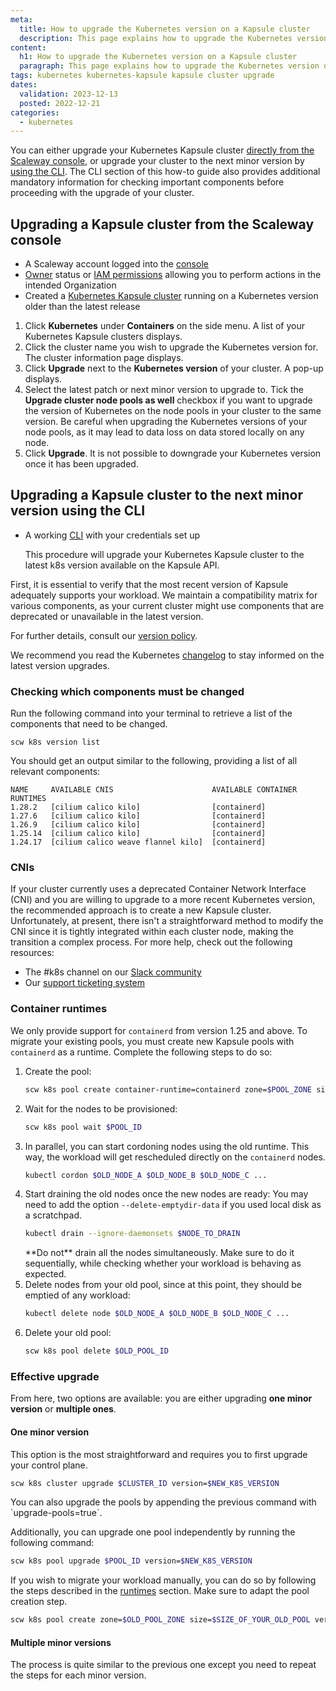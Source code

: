 ```yaml
---
meta:
  title: How to upgrade the Kubernetes version on a Kapsule cluster
  description: This page explains how to upgrade the Kubernetes version on a Kapsule cluster
content:
  h1: How to upgrade the Kubernetes version on a Kapsule cluster
  paragraph: This page explains how to upgrade the Kubernetes version on a Kapsule cluster
tags: kubernetes kubernetes-kapsule kapsule cluster upgrade
dates:
  validation: 2023-12-13
  posted: 2022-12-21
categories:
  - kubernetes
---
```


You can either upgrade your Kubernetes Kapsule cluster [directly from the Scaleway console](#upgrading-a-kapsule-cluster-from-the-scaleway-console), or upgrade your cluster to the next minor version by [using the CLI](#upgrading-a-kapsule-cluster-to-the-next-minor-version-using-the-cli). The CLI section of this how-to guide also provides additional mandatory information for checking important components before proceeding with the upgrade of your cluster.

## Upgrading a Kapsule cluster from the Scaleway console

<Macro id="requirements" />

- A Scaleway account logged into the [console](https://console.scaleway.com)
- [Owner](/identity-and-access-management/iam/concepts/#owner) status or [IAM permissions](/identity-and-access-management/iam/concepts/#permission) allowing you to perform actions in the intended Organization
- Created a [Kubernetes Kapsule cluster](/containers/kubernetes/how-to/create-cluster) running on a Kubernetes version older than the latest release

1. Click **Kubernetes** under **Containers** on the side menu. A list of your Kubernetes Kapsule clusters displays.
2. Click the cluster name you wish to upgrade the Kubernetes version for. The cluster information page displays.
3. Click **Upgrade** next to the **Kubernetes version** of your cluster. A pop-up displays.
    <Lightbox src="scaleway-upgrade-cluster-new.webp" alt="" />
4. Select the latest patch or next minor version to upgrade to. Tick the **Upgrade cluster node pools as well** checkbox if you want to upgrade the version of Kubernetes on the node pools in your cluster to the same version.
    <Message type="important">
      Be careful when upgrading the Kubernetes versions of your node pools, as it may lead to data loss on data stored locally on any node.
    </Message>
 5. Click **Upgrade**.
    <Message type="note">
      It is not possible to downgrade your Kubernetes version once it has been upgraded.
    </Message>

## Upgrading a Kapsule cluster to the next minor version using the CLI

<Macro id="requirements" />

- A working [CLI](https://github.com/scaleway/scaleway-cli) with your credentials set up

    This procedure will upgrade your Kubernetes Kapsule cluster to the latest k8s version available on the Kapsule API.

First, it is essential to verify that the most recent version of Kapsule adequately supports your workload. We maintain a compatibility matrix for various components, as your current cluster might use components that are deprecated or unavailable in the latest version.

For further details, consult our [version policy](/containers/kubernetes/reference-content/version-support-policy/).

We recommend you read the Kubernetes [changelog](https://kubernetes.io/releases/) to stay informed on the latest version upgrades.

### Checking which components must be changed

Run the following command into your terminal to retrieve a list of the components that need to be changed.

```
scw k8s version list
```

You should get an output similar to the following, providing a list of all relevant components:
```
NAME     AVAILABLE CNIS                      AVAILABLE CONTAINER RUNTIMES
1.28.2   [cilium calico kilo]                [containerd]
1.27.6   [cilium calico kilo]                [containerd]
1.26.9   [cilium calico kilo]                [containerd]
1.25.14  [cilium calico kilo]                [containerd]
1.24.17  [cilium calico weave flannel kilo]  [containerd]
```

### CNIs

If your cluster currently uses a deprecated Container Network Interface (CNI) and you are willing to upgrade to a more recent Kubernetes version, the recommended approach is to create a new Kapsule cluster.
Unfortunately, at present, there isn't a straightforward method to modify the CNI since it is tightly integrated within each cluster node, making the transition a complex process.
For more help, check out the following resources:
- The #k8s channel on our [Slack community](https://scaleway-community.slack.com)
- Our [support ticketing system](/console/account/how-to/open-a-support-ticket/)

### Container runtimes

We only provide support for `containerd` from version 1.25 and above. To migrate your existing pools, you must create new Kapsule pools with `containerd` as a runtime.
Complete the following steps to do so:
1. Create the pool:
    ```sh
    scw k8s pool create container-runtime=containerd zone=$POOL_ZONE size=$SIZE_OF_YOUR_OLD_POOL version=$YOUR_CLUSTER_VERSION cluster-id=$CLUSTER_ID
    ```
2. Wait for the nodes to be provisioned:
    ```sh
    scw k8s pool wait $POOL_ID
    ```
3. In parallel, you can start cordoning nodes using the old runtime. This way, the workload will get rescheduled directly on the `containerd` nodes.
    ```sh
    kubectl cordon $OLD_NODE_A $OLD_NODE_B $OLD_NODE_C ...
    ```
4. Start draining the old nodes once the new nodes are ready:
    <Message type="note">
      You may need to add the option `--delete-emptydir-data` if you used local disk as a scratchpad.
    </Message>
    ```sh
    kubectl drain --ignore-daemonsets $NODE_TO_DRAIN
    ```
    <Message type="important">
      **Do not** drain all the nodes simultaneously. Make sure to do it sequentially, while checking whether your workload is behaving as expected.
    </Message>
5. Delete nodes from your old pool, since at this point, they should be emptied of any workload:
    ```sh
    kubectl delete node $OLD_NODE_A $OLD_NODE_B $OLD_NODE_C ...
    ```
6. Delete your old pool:
    ```sh
    scw k8s pool delete $OLD_POOL_ID
    ```

### Effective upgrade

From here, two options are available: you are either upgrading **one minor version** or **multiple ones**.

#### One minor version

This option is the most straightforward and requires you to first upgrade your control plane.
```sh
scw k8s cluster upgrade $CLUSTER_ID version=$NEW_K8S_VERSION
```

<Message type="tip">
  You can also upgrade the pools by appending the previous command with `upgrade-pools=true`.
</Message>

Additionally, you can upgrade one pool independently by running the following command:
```sh
scw k8s pool upgrade $POOL_ID version=$NEW_K8S_VERSION
```

If you wish to migrate your workload manually, you can do so by following the steps described in the [runtimes](#container-runtimes) section.
<Message type="important">
  Make sure to adapt the pool creation step.
</Message>
```sh
scw k8s pool create zone=$OLD_POOL_ZONE size=$SIZE_OF_YOUR_OLD_POOL version=$NEW_CLUSTER_VERSION cluster-id=$CLUSTER_ID
```

#### Multiple minor versions

The process is quite similar to the previous one except you need to repeat the steps for each minor version.


